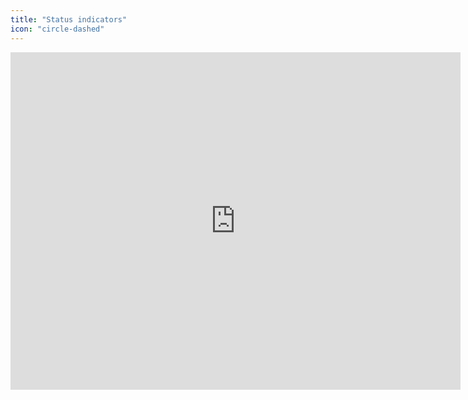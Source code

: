 ```yaml
---
title: "Status indicators"
icon: "circle-dashed"
---
```


<iframe width="720" height="540" src="https://www.loom.com/embed/2ce684b97c5440e48dfbb58a09cdd597?sid=9cf6910f-3c2e-4e8b-a9b4-ece976585f5e" frameborder="0" webkitallowfullscreen mozallowfullscreen allowfullscreen />

## Overview

Status indicators provide a simple yet effective means for team communication and collaboration on parts of your model that may require attention or where budget contributors should input their assumptions. The status feature is intentionally simple, allowing teams to assign their own meanings to the four default statuses.

## Basics

### Setting a row status

As the name implies, statuses are assigned at the row level. The row status can be accessed through the action menu on any row in your model. Francis currently supports four statuses: no status, to do, in progress, and done. By default, all rows in your model are set to no status.

### Automatic propagation

Row statuses automatically propagate to groups. If any row within a group has a status other than the default, the most critical status from the rows will be displayed for the entire group. If a group contains rows, each with a different status, the "To-do" status (considered the most critical) will be displayed at the group level. This feature helps easily identify parts of your model that require attention, even if row statuses are hidden within nested groups.